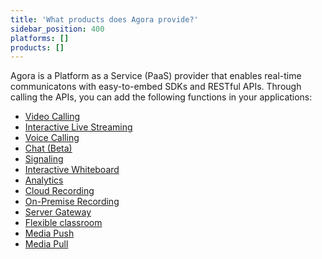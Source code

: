 ```yaml
---
title: 'What products does Agora provide?'
sidebar_position: 400
platforms: []
products: []
---
```



Agora is a Platform as a Service (PaaS) provider that enables real-time communicatons with easy-to-embed SDKs and RESTful APIs. Through calling the APIs, you can add the following functions in your applications:

- [Video Calling](/video-calling/overview/product-overview)
- [Interactive Live Streaming](/interactive-live-streaming/overview/product-overview)
- [Voice Calling](/voice-calling/overview/product-overview)
- [Chat (Beta)](/agora-chat/overview/product-overview)
- [Signaling](/signaling/overview/product-overview)
- [Interactive Whiteboard](/interactive-whiteboard/overview/product-overview)
- [Analytics](/agora-analytics/overview/product-overview)
- [Cloud Recording](/cloud-recording/overview/product-overview)
- [On-Premise Recording](/on-premise-recording/overview/product-overview)
- [Server Gateway](/server-gateway/overview/product-overview)
- [Flexible classroom](/flexible-classroom/overview/product-overview)
- [Media Push](/media-push/overview/product-overview)
- [Media Pull](/media-pull/overview/product-overview)
